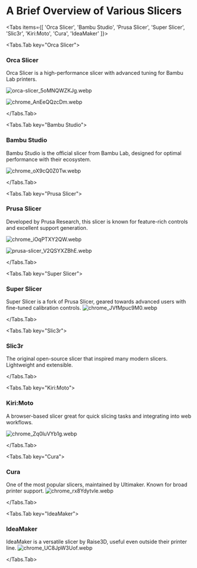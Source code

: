 # A Brief Overview of Various Slicers


<Tabs items={[
  'Orca Slicer',
  'Bambu Studio',
  'Prusa Slicer',
  'Super Slicer',
  'Slic3r',
  'Kiri:Moto',
  'Cura',
  'IdeaMaker'
]}>

<Tabs.Tab key="Orca Slicer">
### Orca Slicer

Orca Slicer is a high-performance slicer with advanced tuning for Bambu Lab printers.

![orca-slicer_5oMNQWZKJg.webp](https://cdn.jsdelivr.net/gh/JamesD3d/info3dimages@main/i/SLICERS/orca-slicer_5oMNQWZKJg.webp)

![chrome_AnEeQQzcDm.webp](https://cdn.jsdelivr.net/gh/JamesD3d/info3dimages@main/i/SLICERS/chrome_AnEeQQzcDm.webp)

</Tabs.Tab>

<Tabs.Tab key="Bambu Studio">
### Bambu Studio

Bambu Studio is the official slicer from Bambu Lab, designed for optimal performance with their ecosystem.

![chrome_oX9cQ0Z0Tw.webp](https://cdn.jsdelivr.net/gh/JamesD3d/info3dimages@main/i/SLICERS/chrome_oX9cQ0Z0Tw.webp)


</Tabs.Tab>

<Tabs.Tab key="Prusa Slicer">
### Prusa Slicer

Developed by Prusa Research, this slicer is known for feature-rich controls and excellent support generation.

![chrome_iOqPTXY2QW.webp](https://cdn.jsdelivr.net/gh/JamesD3d/info3dimages@main/i/SLICERS/chrome_iOqPTXY2QW.webp)

![prusa-slicer_V2QSYXZBhE.webp](https://cdn.jsdelivr.net/gh/JamesD3d/info3dimages@main/i/SLICERS/prusa-slicer_V2QSYXZBhE.webp)



</Tabs.Tab>

<Tabs.Tab key="Super Slicer">
### Super Slicer

Super Slicer is a fork of Prusa Slicer, geared towards advanced users with fine-tuned calibration controls.
![chrome_JVfMpuc9M0.webp](https://cdn.jsdelivr.net/gh/JamesD3d/info3dimages@main/i/SLICERS/chrome_JVfMpuc9M0.webp)



</Tabs.Tab>

<Tabs.Tab key="Slic3r">
### Slic3r

The original open-source slicer that inspired many modern slicers. Lightweight and extensible.



</Tabs.Tab>

<Tabs.Tab key="Kiri:Moto">
### Kiri:Moto

A browser-based slicer great for quick slicing tasks and integrating into web workflows.

![chrome_Zq0luVYb1g.webp](https://cdn.jsdelivr.net/gh/JamesD3d/info3dimages@main/i/SLICERS/chrome_Zq0luVYb1g.webp)



</Tabs.Tab>

<Tabs.Tab key="Cura">
### Cura

One of the most popular slicers, maintained by Ultimaker. Known for broad printer support.
![chrome_rx8Ydytvle.webp](https://cdn.jsdelivr.net/gh/JamesD3d/info3dimages@main/i/SLICERS/chrome_rx8Ydytvle.webp)


</Tabs.Tab>

<Tabs.Tab key="IdeaMaker">
### IdeaMaker

IdeaMaker is a versatile slicer by Raise3D, useful even outside their printer line.
![chrome_UC8JpW3Uof.webp](https://cdn.jsdelivr.net/gh/JamesD3d/info3dimages@main/i/SLICERS/chrome_UC8JpW3Uof.webp)



</Tabs.Tab>

</Tabs>


